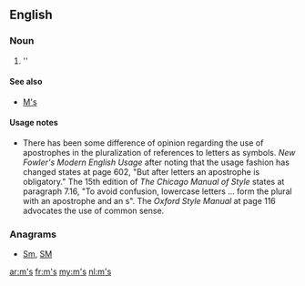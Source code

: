 {{also|Appendix:Variations of "ms"}}
==English==

===Noun===
{{head|en}}

# ''{{plural of|m}}

====See also====
* [[M's]]

====Usage notes====
* There has been some difference of opinion regarding the use of apostrophes in the pluralization of references to letters as symbols.  ''New Fowler's Modern English Usage'' after noting that the usage fashion has changed states at page 602, "But after letters an apostrophe is obligatory."    The 15th edition of ''The Chicago Manual of Style'' states at paragraph 7.16, "To avoid confusion, lowercase letters ... form the plural with an apostrophe and an s".  The ''Oxford Style Manual'' at page 116 advocates the use of common sense.

===Anagrams===
* [[Sm#English|Sm]], [[SM#English|SM]]

[[ar:m's]]
[[fr:m's]]
[[my:m's]]
[[nl:m's]]